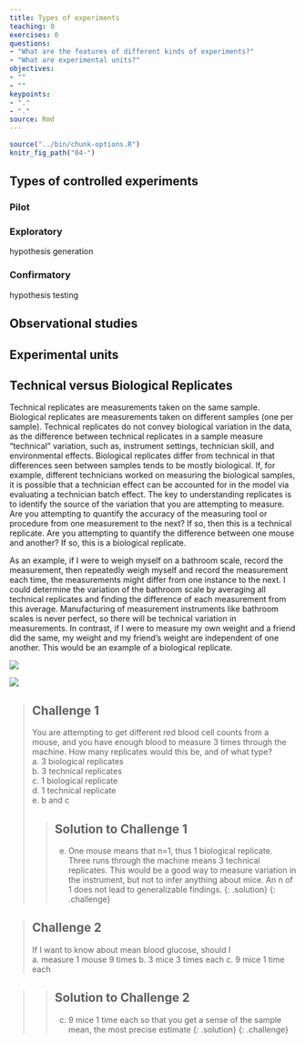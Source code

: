 ```yaml
---
title: Types of experiments
teaching: 0
exercises: 0
questions:
- "What are the features of different kinds of experiments?"
- "What are experimental units?"
objectives:
- ""
- ""
keypoints:
- "."
- "."
source: Rmd
---
```


```r
source("../bin/chunk-options.R")
knitr_fig_path("04-")
```
 
## Types of controlled experiments
 
### Pilot
### Exploratory
 hypothesis generation 

### Confirmatory
 hypothesis testing
 
## Observational studies

## Experimental units

## Technical versus Biological Replicates

Technical replicates are measurements taken on the same sample.  Biological replicates are measurements taken on different samples (one per sample).  Technical replicates do not convey biological variation in the data, as the difference between technical replicates in a sample measure “technical” variation, such as, instrument settings, technician skill, and environmental effects.  Biological replicates differ from technical in that differences seen between samples tends to be mostly biological.  If, for example, different technicians worked on measuring the biological samples, it is possible that a technician effect can be accounted for in the model via evaluating a technician batch effect. The key to understanding replicates is to identify the source of the variation that you are attempting to measure. Are you attempting to quantify the accuracy of the measuring tool or procedure from one measurement to the next? If so, then this is a technical replicate. Are you attempting to quantify the difference between one mouse and another? If so, this is a biological replicate.

As an example, if I were to weigh myself on a bathroom scale, record the measurement, then repeatedly weigh myself and record the measurement each time, the measurements might differ from one instance to the next. I could determine the variation of the bathroom scale by averaging all technical replicates and finding the difference of each measurement from this average. Manufacturing of measurement instruments like bathroom scales is never perfect, so there will be technical variation in measurements. In contrast, if I were to measure my own weight and a friend did the same, my weight and my friend's weight are independent of one another. This would be an example of a biological replicate. 

![](../fig/technical-replicates.png)

![](../fig/biological-replicates.png)


> ## Challenge 1
> You are attempting to get different red blood   cell counts from a mouse, and you have enough blood   to measure 3 times through the machine. How many   replicates would this be, and of what type?  
a. 3 biological replicates  
b. 3 technical replicates  
c. 1 biological replicate  
d. 1 technical replicate  
e. b and c
>
> > ## Solution to Challenge 1
> > e. One mouse means that n=1, thus 1 biological replicate. Three runs through the machine means 3 technical replicates. This would be a good way to measure variation in the instrument, but not to infer anything about mice. An n of 1 does not lead to generalizable findings. 
> {: .solution}
{: .challenge}

> ## Challenge 2
> If I want to know about mean blood glucose, should I   
a. measure 1 mouse 9 times
b. 3 mice 3 times each
c. 9 mice 1 time each

>
> > ## Solution to Challenge 2
> > c. 9 mice 1 time each so that you get a sense of the sample mean, the most precise estimate
> {: .solution}
{: .challenge}

